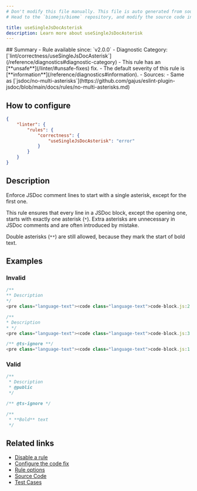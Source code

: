 ```yaml
---
# Don't modify this file manually. This file is auto generated from source, and you will lose your changes next time the website is built.
# Head to the `biomejs/biome` repository, and modify the source code in there.

title: useSingleJsDocAsterisk
description: Learn more about useSingleJsDocAsterisk
---
```


<Tabs>
<TabItem label="JavaScript (and super languages)" icon="seti:javascript">
## Summary
- Rule available since: `v2.0.0`
- Diagnostic Category: [`lint/correctness/useSingleJsDocAsterisk`](/reference/diagnostics#diagnostic-category)
- This rule has an [**unsafe**](/linter/#unsafe-fixes) fix.
- The default severity of this rule is [**information**](/reference/diagnostics#information).
- Sources: 
  - Same as [`jsdoc/no-multi-asterisks`](https://github.com/gajus/eslint-plugin-jsdoc/blob/main/docs/rules/no-multi-asterisks.md)

## How to configure
```json title="biome.json"
{
	"linter": {
		"rules": {
			"correctness": {
				"useSingleJsDocAsterisk": "error"
			}
		}
	}
}

```
## Description
Enforce JSDoc comment lines to start with a single asterisk, except for the first one.

This rule ensures that every line in a JSDoc block, except the opening one, starts with exactly one asterisk (`*`).
Extra asterisks are unnecessary in JSDoc comments and are often introduced by mistake.

Double asterisks (`**`) are still allowed, because they mark the start of bold text.

## Examples

### Invalid

```js
/**
** Description
*/
<pre class="language-text"><code class="language-text">code-block.js:2:1 <a href="https://biomejs.dev/linter/rules/use-single-js-doc-asterisk">lint/correctness/useSingleJsDocAsterisk</a> <span style="color: #000; background-color: #ddd;"> FIXABLE </span> ━━━━━━━━━━━━━━━━━━━━━━━━━━━━━━━━<br /><br />  <strong><span style="color: lightgreen;">ℹ</span></strong> <span style="color: lightgreen;">JSDoc comment line should start with a single asterisk.</span><br />  <br />    <strong>1 │ </strong>/&#42;&#42;<br />  <strong><span style="color: Tomato;">&gt;</span></strong> <strong>2 │ </strong>&#42;&#42; Description<br />   <strong>   │ </strong><strong><span style="color: Tomato;">^</span></strong><strong><span style="color: Tomato;">^</span></strong><strong><span style="color: Tomato;">^</span></strong><strong><span style="color: Tomato;">^</span></strong><strong><span style="color: Tomato;">^</span></strong><strong><span style="color: Tomato;">^</span></strong><strong><span style="color: Tomato;">^</span></strong><strong><span style="color: Tomato;">^</span></strong><strong><span style="color: Tomato;">^</span></strong><strong><span style="color: Tomato;">^</span></strong><strong><span style="color: Tomato;">^</span></strong><strong><span style="color: Tomato;">^</span></strong><strong><span style="color: Tomato;">^</span></strong><strong><span style="color: Tomato;">^</span></strong><br />    <strong>3 │ </strong>&#42;/<br />    <strong>4 │ </strong><br />  <br />  <strong><span style="color: lightgreen;">ℹ</span></strong> <span style="color: lightgreen;">In JSDoc comments, extra asterisks beyond the first are unnecessary and are often added by mistake.</span><br />  <br />  <strong><span style="color: lightgreen;">ℹ</span></strong> <span style="color: lightgreen;">Unsafe fix</span><span style="color: lightgreen;">: </span><span style="color: lightgreen;">Remove additional asterisks.</span><br />  <br />  <strong>  2 │ </strong>&#42;<span style="color: Tomato;">&#42;</span><span style="opacity: 0.8;">·</span>Description<br />  <strong>    │ </strong> <span style="color: Tomato;">-</span>            <br /></code></pre>

```

```js
/**
* Description
* */
<pre class="language-text"><code class="language-text">code-block.js:3:1 <a href="https://biomejs.dev/linter/rules/use-single-js-doc-asterisk">lint/correctness/useSingleJsDocAsterisk</a> <span style="color: #000; background-color: #ddd;"> FIXABLE </span> ━━━━━━━━━━━━━━━━━━━━━━━━━━━━━━━━<br /><br />  <strong><span style="color: lightgreen;">ℹ</span></strong> <span style="color: lightgreen;">JSDoc comment line should end with a single asterisk.</span><br />  <br />    <strong>1 │ </strong>/&#42;&#42;<br />    <strong>2 │ </strong>&#42; Description<br />  <strong><span style="color: Tomato;">&gt;</span></strong> <strong>3 │ </strong>&#42; &#42;/<br />   <strong>   │ </strong><strong><span style="color: Tomato;">^</span></strong><strong><span style="color: Tomato;">^</span></strong><strong><span style="color: Tomato;">^</span></strong><strong><span style="color: Tomato;">^</span></strong><br />    <strong>4 │ </strong><br />  <br />  <strong><span style="color: lightgreen;">ℹ</span></strong> <span style="color: lightgreen;">In JSDoc comments, extra asterisks beyond the first are unnecessary and are often added by mistake.</span><br />  <br />  <strong><span style="color: lightgreen;">ℹ</span></strong> <span style="color: lightgreen;">Unsafe fix</span><span style="color: lightgreen;">: </span><span style="color: lightgreen;">Remove additional asterisks.</span><br />  <br />  <strong>  3 │ </strong>&#42;<span style="opacity: 0.8;"><span style="color: Tomato;">·</span></span><span style="color: Tomato;">&#42;</span>/<br />  <strong>    │ </strong> <span style="color: Tomato;">-</span><span style="color: Tomato;">-</span> <br /></code></pre>

```

```js
/** @ts-ignore **/
<pre class="language-text"><code class="language-text">code-block.js:1:1 <a href="https://biomejs.dev/linter/rules/use-single-js-doc-asterisk">lint/correctness/useSingleJsDocAsterisk</a> <span style="color: #000; background-color: #ddd;"> FIXABLE </span> ━━━━━━━━━━━━━━━━━━━━━━━━━━━━━━━━<br /><br />  <strong><span style="color: lightgreen;">ℹ</span></strong> <span style="color: lightgreen;">JSDoc comment line should end with a single asterisk.</span><br />  <br />  <strong><span style="color: Tomato;">&gt;</span></strong> <strong>1 │ </strong>/&#42;&#42; @ts-ignore &#42;&#42;/<br />   <strong>   │ </strong><strong><span style="color: Tomato;">^</span></strong><strong><span style="color: Tomato;">^</span></strong><strong><span style="color: Tomato;">^</span></strong><strong><span style="color: Tomato;">^</span></strong><strong><span style="color: Tomato;">^</span></strong><strong><span style="color: Tomato;">^</span></strong><strong><span style="color: Tomato;">^</span></strong><strong><span style="color: Tomato;">^</span></strong><strong><span style="color: Tomato;">^</span></strong><strong><span style="color: Tomato;">^</span></strong><strong><span style="color: Tomato;">^</span></strong><strong><span style="color: Tomato;">^</span></strong><strong><span style="color: Tomato;">^</span></strong><strong><span style="color: Tomato;">^</span></strong><strong><span style="color: Tomato;">^</span></strong><strong><span style="color: Tomato;">^</span></strong><strong><span style="color: Tomato;">^</span></strong><strong><span style="color: Tomato;">^</span></strong><br />    <strong>2 │ </strong><br />  <br />  <strong><span style="color: lightgreen;">ℹ</span></strong> <span style="color: lightgreen;">In JSDoc comments, extra asterisks beyond the first are unnecessary and are often added by mistake.</span><br />  <br />  <strong><span style="color: lightgreen;">ℹ</span></strong> <span style="color: lightgreen;">Unsafe fix</span><span style="color: lightgreen;">: </span><span style="color: lightgreen;">Remove additional asterisks.</span><br />  <br />  <strong>  1 │ </strong>/&#42;&#42;<span style="opacity: 0.8;">·</span>@ts-ignore<span style="opacity: 0.8;">·</span>&#42;<span style="color: Tomato;">&#42;</span>/<br />  <strong>    │ </strong>                <span style="color: Tomato;">-</span> <br /></code></pre>

```

### Valid

```js
/**
 * Description
 * @public
 */
```

```js
/** @ts-ignore */
```

```js
/**
 * **Bold** text
 */
```

## Related links

- [Disable a rule](/linter/#disable-a-rule)
- [Configure the code fix](/linter#configure-the-code-fix)
- [Rule options](/linter/#rule-options)
- [Source Code](https://github.com/biomejs/biome/blob/main/crates/biome_js_analyze/src/lint/correctness/use_single_js_doc_asterisk.rs)
- [Test Cases](https://github.com/biomejs/biome/blob/main/crates/biome_js_analyze/tests/specs/correctness/useSingleJsDocAsterisk)

</TabItem>
</Tabs>

